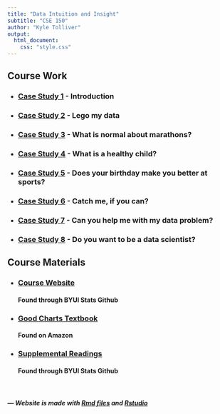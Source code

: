 ```yaml
---
title: "Data Intuition and Insight"
subtitle: "CSE 150"
author: "Kyle Tolliver"
output: 
  html_document:
    css: "style.css"
---
```


## Course Work

* ### [Case Study 1](./case01/main.html) - Introduction
* ### [Case Study 2](./case02/main.html) - Lego my data
* ### [Case Study 3](./case03/main.html) - What is normal about marathons?
* ### [Case Study 4](./case04/main.html) - What is a healthy child?
* ### [Case Study 5](./case05/main.html) - Does your birthday make you better at sports?
* ### [Case Study 6](./case06/main.html) - Catch me, if you can?
* ### [Case Study 7](./case07/main.html) - Can you help me with my data problem?
* ### [Case Study 8](./case08/main.html) - Do you want to be a data scientist?

## Course Materials

* ### [Course Website](https://byuistats.github.io/CSE150/)    
#### Found through BYUI Stats Github

* ### [Good Charts Textbook](https://www.amazon.com/gp/product/1633690709/ref=ppx_yo_dt_b_asin_title_o00_s00?ie=UTF8&psc=1)         
#### Found on Amazon

* ### [Supplemental Readings](https://byuistats.github.io/BYUI_CSE150_StatBook/)    
#### Found through BYUI Stats Github

&nbsp; &nbsp; 

#####  *--- Website is made with [Rmd files](https://rmarkdown.rstudio.com/index.html) and [Rstudio](https://rstudio.com/)*